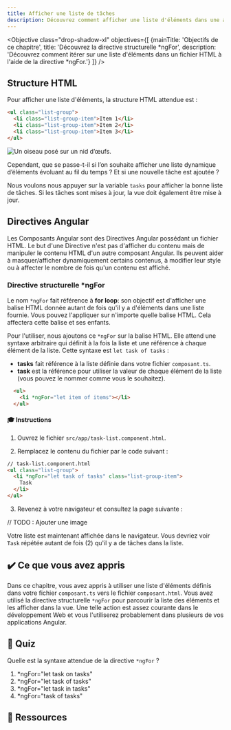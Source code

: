 ```yaml
---
title: Afficher une liste de tâches
description: Découvrez comment afficher une liste d'éléments dans une application Angular.
---
```



<Objective class="drop-shadow-xl" objectives={[
    {mainTitle: 'Objectifs de ce chapitre', title: 'Découvrez la directive structurelle *ngFor', description: 'Découvrez comment itérer sur une liste d\'éléments dans un fichier HTML à l\'aide de la directive *ngFor.'}
]} />

## Structure HTML

Pour afficher une liste d'éléments, la structure HTML attendue est :

```html
<ul class="list-group">
  <li class="list-group-item">Item 1</li>
  <li class="list-group-item">Item 2</li>
  <li class="list-group-item">Item 3</li>
</ul>
```

<Image class="shadow-xl rounded-xl" src={staticImg} alt="Un oiseau posé sur un nid d’œufs."/>

Cependant, que se passe-t-il si l’on souhaite afficher une liste dynamique d’éléments évoluant au fil du temps ?
Et si une nouvelle tâche est ajoutée ?

Nous voulons nous appuyer sur la variable `tasks` pour afficher la bonne liste de tâches.
Si les tâches sont mises à jour, la vue doit également être mise à jour.

## Directives Angular

Les Composants Angular sont des Directives Angular possédant un fichier HTML.
Le but d'une Directive n'est pas d'afficher du contenu mais de manipuler le contenu HTML d'un autre composant Angular.
Ils peuvent aider à masquer/afficher dynamiquement certains contenus, à modifier leur style ou à affecter le nombre de fois qu'un contenu est affiché.

### Directive structurelle *ngFor

Le nom `*ngFor` fait référence à **for loop**: son objectif est d'afficher une balise HTML donnée autant de fois qu'il y a d'éléments dans une liste fournie.
Vous pouvez l'appliquer sur n'importe quelle balise HTML. Cela affectera cette balise et ses enfants.

Pour l'utiliser, nous ajoutons ce `*ngFor` sur la balise HTML. Elle attend une syntaxe arbitraire qui définit à la fois la liste et une référence à chaque élément de la liste.
Cette syntaxe est `let task of tasks` :

- **tasks** fait référence à la liste définie dans votre fichier `composant.ts`.
- **task** est la référence pour utiliser la valeur de chaque élément de la liste (vous pouvez le nommer comme vous le souhaitez).

```html
  <ul>
    <li *ngFor="let item of items"></li>
  </ul>
```

#### 🎓 Instructions

1. Ouvrez le fichier `src/app/task-list.component.html`.

2. Remplacez le contenu du fichier par le code suivant :

```html
// task-list.component.html
<ul class="list-group">
  <li *ngFor="let task of tasks" class="list-group-item">
    Task
  </li>
</ul>
```

3. Revenez à votre navigateur et consultez la page suivante :

// TODO : Ajouter une image

Votre liste est maintenant affichée dans le navigateur.
Vous devriez voir `Task` répétée autant de fois (2) qu'il y a de tâches dans la liste.

## ✔️ Ce que vous avez appris

Dans ce chapitre, vous avez appris à utiliser une liste d'éléments définis dans votre fichier `composant.ts` vers le fichier `composant.html`.
Vous avez utilisé la directive structurelle `*ngFor` pour parcourir la liste des éléments et les afficher dans la vue.
Une telle action est assez courante dans le développement Web et vous l'utiliserez probablement dans plusieurs de vos applications Angular.

## 🚦 Quiz

Quelle est la syntaxe attendue de la directive `*ngFor` ?

1. *ngFor="let task on tasks"
2. *ngFor="let task of tasks"
3. *ngFor="let task in tasks"
4. *ngFor="task of tasks"

## 🔗 Ressources
